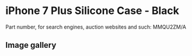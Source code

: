 
# iPhone 7 Plus Silicone Case - Black

Part number, for search engines, auction websites and such: MMQU2ZM/A

## Image gallery

<div style={{ width: '100%', maxWidth: '768px' }}>
<GalleryComponent
    images={[
      {
        original: "/everysource/MMQU2.webp",
        thumbnail: "/everypreview/MMQU2.webp",
      },
      {
        original: "/everysource/MMQU2_AV1_GOLD.webp",
        thumbnail: "/everypreview/MMQU2_AV1_GOLD.webp",
      },
      {
        original: "/everysource/MMQU2_AV1_JET_BLACK.webp",
        thumbnail: "/everypreview/MMQU2_AV1_JET_BLACK.webp",
      },
      {
        original: "/everysource/MMQU2_AV1_RED.webp",
        thumbnail: "/everypreview/MMQU2_AV1_RED.webp",
      },
      {
        original: "/everysource/MMQU2_AV1_SILVER.webp",
        thumbnail: "/everypreview/MMQU2_AV1_SILVER.webp",
      },
      {
        original: "/everysource/MMQU2_AV2.webp",
        thumbnail: "/everypreview/MMQU2_AV2.webp",
      }
    ]}
  />
</div>